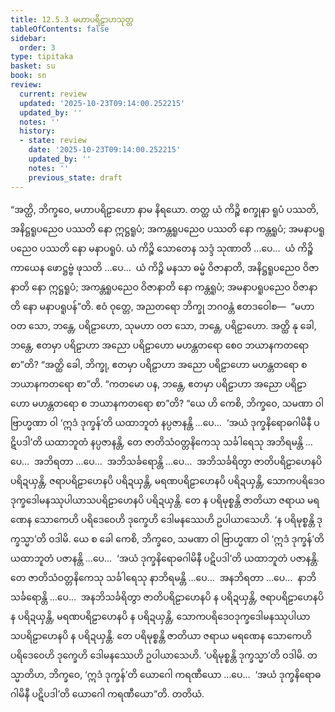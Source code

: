 ```yaml
---
title: 12.5.3 မဟာပရိဠာဟသုတ္တ
tableOfContents: false
sidebar:
  order: 3
type: tipitaka
basket: su
book: sn
review:
  current: review
  updated: '2025-10-23T09:14:00.252215'
  updated_by: ''
  notes: ''
  history:
  - state: review
    date: '2025-10-23T09:14:00.252215'
    updated_by: ''
    notes: ''
    previous_state: draft
---
```



<ReviewStatus review={frontmatter.review} showDetails={true} />

<HypothesisAnnotation frontmatter={frontmatter} />

<DynamicBreadcrumb />

<Division number="1113" book="sn" e="ch" v="18" p="446">

<Paragraph number="2367" book="sn">
“အတ္ထိ, ဘိက္ခဝေ, မဟာပရိဠာဟော နာမ နိရယော. တတ္ထ ယံ ကိဉ္စိ စက္ခုနာ ရူပံ ပဿတိ, အနိဋ္ဌရူပညေဝ ပဿတိ နော ဣဋ္ဌရူပံ; အကန္တရူပညေဝ ပဿတိ နော ကန္တရူပံ; အမနာပရူပညေဝ ပဿတိ နော မနာပရူပံ. ယံ ကိဉ္စိ သောတေန သဒ္ဒံ သုဏာတိ …ပေ…  ယံ ကိဉ္စိ ကာယေန ဖောဋ္ဌဗ္ဗံ ဖုသတိ …ပေ…  ယံ ကိဉ္စိ မနသာ ဓမ္မံ ဝိဇာနာတိ, အနိဋ္ဌရူပညေဝ ဝိဇာနာတိ နော ဣဋ္ဌရူပံ; အကန္တရူပညေဝ ဝိဇာနာတိ နော ကန္တရူပံ; အမနာပရူပညေဝ ဝိဇာနာတိ နော မနာပရူပန်”တိ.
</Paragraph>

<Paragraph number="2368" book="sn">
ဧဝံ ဝုတ္တေ, အညတရော ဘိက္ခု ဘဂဝန္တံ ဧတဒဝေါစ—  “မဟာ ဝတ သော, ဘန္တေ, ပရိဠာဟော, သုမဟာ ဝတ သော, ဘန္တေ, ပရိဠာဟော. အတ္ထိ နု ခေါ, ဘန္တေ, ဧတမှာ ပရိဠာဟာ အညော ပရိဠာဟော မဟန္တတရော စေဝ ဘယာနကတရော စာ”တိ? “အတ္ထိ ခေါ, ဘိက္ခု, ဧတမှာ ပရိဠာဟာ အညော ပရိဠာဟော မဟန္တတရော စ ဘယာနကတရော စာ”တိ.
</Paragraph>

<Paragraph number="2369" book="sn">
“ကတမော ပန, ဘန္တေ, ဧတမှာ ပရိဠာဟာ အညော ပရိဠာဟော မဟန္တတရော စ ဘယာနကတရော စာ”တိ? “ယေ ဟိ ကေစိ, ဘိက္ခဝေ, သမဏာ ဝါ ဗြာဟ္မဏာ ဝါ ‘ဣဒံ ဒုက္ခန်’တိ ယထာဘူတံ နပ္ပဇာနန္တိ …ပေ…  ‘အယံ ဒုက္ခနိရောဓဂါမိနီ ပဋိပဒါ’တိ ယထာဘူတံ နပ္ပဇာနန္တိ, တေ ဇာတိသံဝတ္တနိကေသု သင်္ခါရေသု အဘိရမန္တိ …ပေ…  အဘိရတာ …ပေ…  အဘိသင်္ခရောန္တိ …ပေ…  အဘိသင်္ခရိတွာ ဇာတိပရိဠာဟေနပိ ပရိဍယှန္တိ, ဇရာပရိဠာဟေနပိ ပရိဍယှန္တိ, မရဏပရိဠာဟေနပိ ပရိဍယှန္တိ, သောကပရိဒေဝဒုက္ခဒေါမနဿုပါယာသပရိဠာဟေနပိ ပရိဍယှန္တိ. တေ န ပရိမုစ္စန္တိ ဇာတိယာ ဇရာယ မရဏေန သောကေဟိ ပရိဒေဝေဟိ ဒုက္ခေဟိ ဒေါမနဿေဟိ ဥပါယာသေဟိ. ‘န ပရိမုစ္စန္တိ ဒုက္ခသ္မာ’တိ ဝဒါမိ.
</Paragraph>

<Paragraph number="2370" book="sn">
ယေ စ ခေါ ကေစိ, ဘိက္ခဝေ, သမဏာ ဝါ ဗြာဟ္မဏာ ဝါ ‘ဣဒံ ဒုက္ခန်’တိ ယထာဘူတံ ပဇာနန္တိ …ပေ…  ‘အယံ ဒုက္ခနိရောဓဂါမိနီ ပဋိပဒါ’တိ ယထာဘူတံ ပဇာနန္တိ. တေ ဇာတိသံဝတ္တနိကေသု သင်္ခါရေသု နာဘိရမန္တိ …ပေ…  အနဘိရတာ …ပေ…  နာဘိသင်္ခရောန္တိ …ပေ…  အနဘိသင်္ခရိတွာ ဇာတိပရိဠာဟေနပိ န ပရိဍယှန္တိ, ဇရာပရိဠာဟေနပိ န ပရိဍယှန္တိ, မရဏပရိဠာဟေနပိ န ပရိဍယှန္တိ, သောကပရိဒေဝဒုက္ခဒေါမနဿုပါယာသပရိဠာဟေနပိ န ပရိဍယှန္တိ. တေ ပရိမုစ္စန္တိ ဇာတိယာ ဇရာယ မရဏေန သောကေဟိ ပရိဒေဝေဟိ ဒုက္ခေဟိ ဒေါမနဿေဟိ ဥပါယာသေဟိ. ‘ပရိမုစ္စန္တိ ဒုက္ခသ္မာ’တိ ဝဒါမိ.
</Paragraph>

<Paragraph number="2371" book="sn">
တသ္မာတိဟ, ဘိက္ခဝေ, ‘ဣဒံ ဒုက္ခန်’တိ ယောဂေါ ကရဏီယော …ပေ…  ‘အယံ ဒုက္ခနိရောဓဂါမိနီ ပဋိပဒါ’တိ ယောဂေါ ကရဏီယော”တိ.

</Paragraph>
</Division>

<Paragraph number="2372" type="center" book="sn">
တတိယံ.
</Paragraph>